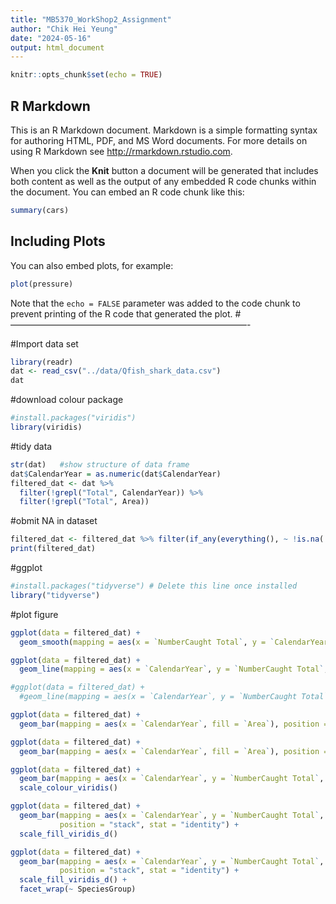 ```yaml
---
title: "MB5370_WorkShop2_Assignment"
author: "Chik Hei Yeung"
date: "2024-05-16"
output: html_document
---
```


```r
knitr::opts_chunk$set(echo = TRUE)
```

## R Markdown

This is an R Markdown document. Markdown is a simple formatting syntax for authoring HTML, PDF, and MS Word documents. For more details on using R Markdown see <http://rmarkdown.rstudio.com>.

When you click the **Knit** button a document will be generated that includes both content as well as the output of any embedded R code chunks within the document. You can embed an R code chunk like this:

```r
summary(cars)
```

## Including Plots

You can also embed plots, for example:

```r
plot(pressure)
```

Note that the `echo = FALSE` parameter was added to the code chunk to prevent printing of the R code that generated the plot.
#----------------------------------------------------------------------------------

#Import data set
```r
library(readr)
dat <- read_csv("../data/Qfish_shark_data.csv")
dat
```

#download colour package
```r
#install.packages("viridis")
library(viridis)
```

#tidy data
```r
str(dat)   #show structure of data frame
dat$CalendarYear = as.numeric(dat$CalendarYear)
filtered_dat <- dat %>%
  filter(!grepl("Total", CalendarYear)) %>%
  filter(!grepl("Total", Area))
```
#obmit NA in dataset
```r
filtered_dat <- filtered_dat %>% filter(if_any(everything(), ~ !is.na(.)))
print(filtered_dat)

```

#ggplot
```r
#install.packages("tidyverse") # Delete this line once installed
library("tidyverse")
```


#plot figure
```r
ggplot(data = filtered_dat) + 
  geom_smooth(mapping = aes(x = `NumberCaught Total`, y = `CalendarYear`, colour = Area))
```

```r
ggplot(data = filtered_dat) + 
  geom_line(mapping = aes(x = `CalendarYear`, y = `NumberCaught Total`, colour = Area ))

#ggplot(data = filtered_dat) + 
  #geom_line(mapping = aes(x = `CalendarYear`, y = `NumberCaught Total`, colour = Area ))#
```

```r
ggplot(data = filtered_dat) + 
  geom_bar(mapping = aes(x = `CalendarYear`, fill = `Area`), position = "stack")
```

```r
ggplot(data = filtered_dat) + 
  geom_bar(mapping = aes(x = `CalendarYear`, fill = `Area`), position = "fill")

```

```r
ggplot(data = filtered_dat) + 
  geom_bar(mapping = aes(x = `CalendarYear`, y = `NumberCaught Total`, fill = Area), position = "stack", stat = "identity") +
  scale_colour_viridis()
```

```r
ggplot(data = filtered_dat) + 
  geom_bar(mapping = aes(x = `CalendarYear`, y = `NumberCaught Total`, fill = Area), 
           position = "stack", stat = "identity") +
  scale_fill_viridis_d()
```

```r
ggplot(data = filtered_dat) + 
  geom_bar(mapping = aes(x = `CalendarYear`, y = `NumberCaught Total`, fill = Area), 
           position = "stack", stat = "identity") +
  scale_fill_viridis_d() + 
  facet_wrap(~ SpeciesGroup)
```

